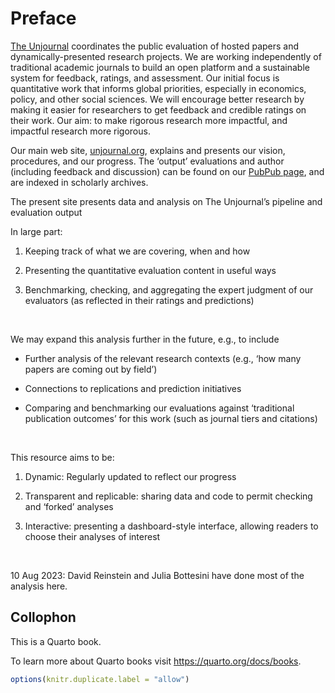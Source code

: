 # Preface {.unnumbered}

[The Unjournal](www.unjournal.org) coordinates the public evaluation of hosted papers and dynamically-presented research projects. We are working independently of traditional academic journals to build an open platform and a sustainable system for feedback, ratings, and assessment. Our initial focus is quantitative work that informs global priorities, especially in economics, policy, and other social sciences. We will encourage better research by making it easier for researchers to get feedback and credible ratings on their work. Our aim: to make rigorous research more impactful, and impactful research more rigorous.

Our main web site, [unjournal.org](https://www.unjournal.org), explains and presents our vision, procedures, and our progress. The 'output' evaluations and author (including feedback and discussion) can be found on our [PubPub page](https://unjournal.pubpub.org/), and are indexed in scholarly archives.


The present site presents data and analysis on The Unjournal's pipeline and evaluation output

In large part:

1. Keeping track of what we are covering, when and how

2. Presenting the quantitative evaluation content in useful ways

3. Benchmarking, checking, and aggregating the expert judgment of our evaluators (as reflected in their ratings and predictions) 

\


We may expand this analysis further in the future, e.g., to include 

- Further analysis of the relevant research contexts (e.g., 'how many papers are coming out by field')

- Connections to replications and prediction initiatives

- Comparing and benchmarking our evaluations against 'traditional publication outcomes' for this work (such as journal tiers and citations) 

\


This resource aims to be:

1. Dynamic: Regularly updated to reflect our progress

2. Transparent and replicable: sharing data and code to permit checking and 'forked' analyses

3. Interactive: presenting a dashboard-style interface, allowing readers to choose their analyses of interest

\


10 Aug 2023: David Reinstein and Julia Bottesini have done most of the analysis here. 




## Collophon

This is a Quarto book.

To learn more about Quarto books visit <https://quarto.org/docs/books>.

```r
options(knitr.duplicate.label = "allow")

```


